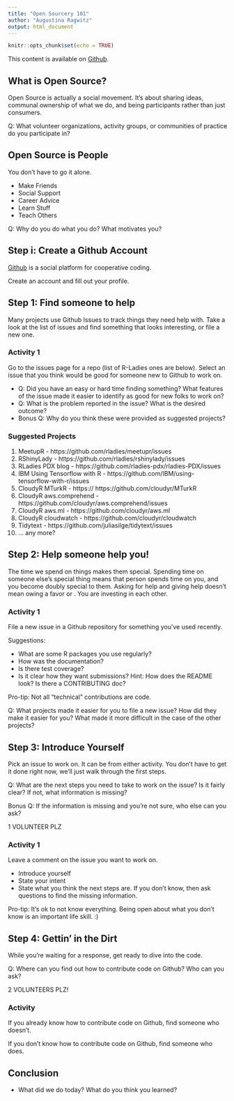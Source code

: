 ```yaml
---
title: "Open Sourcery 101"
author: "Augustina Ragwitz"
output: html_document
---
```


```r
knitr::opts_chunk$set(echo = TRUE)
```

This content is available on [Github](https://github.com/missaugustina/github-working-together).

## What is Open Source?

Open Source is actually a social movement. It's about sharing ideas, communal ownership of what we do, and being participants rather than just consumers.

Q: What volunteer organizations, activity groups, or communities of practice do you participate in?

## Open Source is People

You don't have to go it alone.

 * Make Friends
 * Social Support
 * Career Advice
 * Learn Stuff
 * Teach Others

Q: Why do you do what you do? What motivates you?


## Step i: Create a Github Account

[Github](http://www.github.com) is a social platform for cooperative coding. 

Create an account and fill out your profile.


## Step 1: Find someone to help

Many projects use Github Issues to track things they need help with. Take a look at the list of issues and find something that looks interesting, or file a new one.

### Activity 1

Go to the issues page for a repo (list of R-Ladies ones are below). Select an issue that you think would be good for someone new to Github to work on.

 * Q: Did you have an easy or hard time finding something? What features of the issue made it easier to identify as good for new folks to work on?
 * Q: What is the problem reported in the issue? What is the desired outcome?  
 * Bonus Q: Why do you think these were provided as suggested projects?


### Suggested Projects

 1. MeetupR - https://github.com/rladies/meetupr/issues
 1. RShinyLady - https://github.com/rladies/rshinylady/issues
 1. RLadies PDX blog - https://github.com/rladies-pdx/rladies-PDX/issues
 1. IBM Using Tensorflow with R - https://github.com/IBM/using-tensorflow-with-r/issues
 1. CloudyR MTurkR - https:// https://github.com/cloudyr/MTurkR
 1. CloudyR aws.comprehend - https://github.com/cloudyr/aws.comprehend/issues
 1. CloudyR aws.ml - https://github.com/cloudyr/aws.ml
 1. CloudyR cloudwatch - https://github.com/cloudyr/cloudwatch
 1. Tidytext - https://github.com/juliasilge/tidytext/issues
 1. ... any more?


## Step 2: Help someone help you!

The time we spend on things makes them special. Spending time on someone else's special thing means that person spends time on you, and you become doubly special to them. Asking for help and giving help doesn't mean owing a favor or . You are investing in each other. 

### Activity 1

File a new issue in a Github repository for something you've used recently.

Suggestions:

 * What are some R packages you use regularly? 
 * How was the documentation? 
 * Is there test coverage?
 * Is it clear how they want submissions? Hint: How does the README look? Is there a CONTRIBUTING doc?

Pro-tip: Not all "technical" contributions are code.

Q: What projects made it easier for you to file a new issue? How did they make it easier for you? What made it more difficult in the case of the other projects?

## Step 3: Introduce Yourself

Pick an issue to work on. It can be from either activity. You don't have to get it done right now, we'll just walk through the first steps.

Q: What are the next steps you need to take to work on the issue? Is it fairly clear? If not, what information is missing? 

Bonus Q: If the information is missing and you're not sure, who else can you ask?

1 VOLUNTEER PLZ

### Activity 1

Leave a comment on the issue you want to work on.

 * Introduce yourself
 * State your intent
 * State what you think the next steps are. If you don't know, then ask questions to find the missing information.
 
Pro-tip: It's ok to not know everything. Being open about what you don't know is an important life skill. :)
 
## Step 4: Gettin' in the Dirt

While you're waiting for a response, get ready to dive into the code.

Q: Where can you find out how to contribute code on Github? Who can you ask?

2 VOLUNTEERS PLZ!

### Activity

If you already know how to contribute code on Github, find someone who doesn't.

If you don't know how to contribute code on Github, find someone who does.


## Conclusion

* What did we do today? What do you think you learned?









